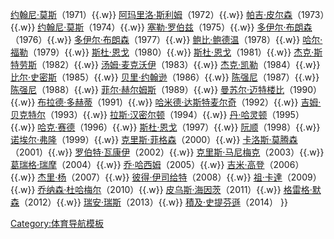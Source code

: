{{Navbox
|name  = World Series of Poker winners
|title = [[世界扑克大赛]]主赛事冠军
|image =
|liststyle = line-height:1.5em;
|list1 = {{nowrap begin}}
[[约翰尼·莫斯]]（1970）{{.w}}
[[约翰尼·莫斯]]（1971）{{.w}}
[[阿玛里洛·斯利姆]]（1972）{{.w}}
[[帕吉·皮尔森]]（1973）{{.w}}
[[约翰尼·莫斯]]（1974）{{.w}}
[[塞勒·罗伯兹]]（1975）{{.w}}
[[多伊尔·布朗森]]（1976）{{.w}}
[[多伊尔·布朗森]]（1977）{{.w}}
[[鲍比·鲍德温]]（1978）{{.w}}
[[哈尔·福勒]]（1979）{{.w}}
[[斯杜·恩戈]]（1980）{{.w}}
[[斯杜·恩戈]]（1981）{{.w}}
[[杰克·斯特劳斯]]（1982）{{.w}}
[[汤姆·麦克沃伊]]（1983）{{.w}}
[[杰克·凯勒]]（1984）{{.w}}
[[比尔·史密斯]]（1985）{{.w}}
[[贝里·约翰逊]]（1986）{{.w}}
[[陈强尼]]（1987）{{.w}}
[[陈强尼]]（1988）{{.w}}
[[菲尔·赫尔姆斯]]（1989）{{.w}}
[[曼苏尔·迈特楼比]]（1990）{{.w}}
[[布拉德·多赫蒂（扑克选手）|布拉德·多赫蒂]]（1991）{{.w}}
[[哈米德·达斯特麦尔奇]]（1992）{{.w}}
[[吉姆·贝克特尔]]（1993）{{.w}}
[[拉斯·汉密尔顿]]（1994）{{.w}}
[[丹·哈灵顿]]（1995）{{.w}}
[[哈克·赛德]]（1996）{{.w}}
[[斯杜·恩戈]]（1997）{{.w}}
[[阮顺]]（1998）{{.w}}
[[诺埃尔·弗隆]]（1999）{{.w}}
[[克里斯·菲格森]]（2000）{{.w}}
[[卡洛斯·莫腾森]]（2001）{{.w}}
[[罗伯特·瓦康伊]]（2002）{{.w}}
[[克里斯·马尼梅克]]（2003）{{.w}}
[[葛瑞格·瑞摩]]（2004）{{.w}}
[[乔·哈西姆]]（2005）{{.w}}
[[吉米·高登]]（2006）{{.w}}
[[杰里·杨]]（2007）{{.w}}
[[彼得·伊司给特]]（2008）{{.w}}
[[祖·卡達]]（2009）{{.w}}
[[乔纳森·杜哈梅尔]]（2010）{{.w}}
[[皮乌斯·海因茨]]（2011）{{.w}}
[[格雷格·默森]]（2012）{{.w}}
[[瑞安·瑞斯]]（2013）{{.w}}
[[積及·史提芬遜]]（2014）
{{nowrap end}}
}}<noinclude>
[[Category:体育导航模板]]
</noinclude>